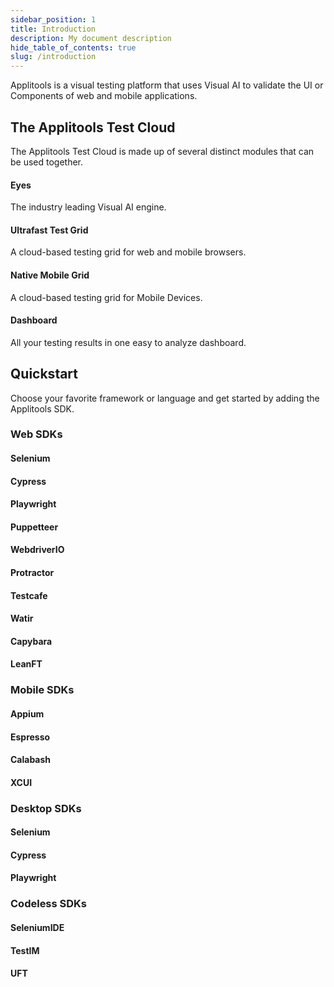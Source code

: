 ```yaml
---
sidebar_position: 1
title: Introduction
description: My document description
hide_table_of_contents: true
slug: /introduction
---
```


<head>
  <title>Visual Testing Tutorials</title>
  <meta
    name="description"
    content="Applitools Test Cloud is a visual testing platform that uses Visual AI to validate the UI or Components of web and mobile applications. "
  />
</head>

Applitools is a visual testing platform that uses Visual AI to validate the UI or Components of web and mobile applications. 


## The Applitools Test Cloud

The Applitools Test Cloud is made up of several distinct modules that can be used together.

 <div className="">
  <div className="row">
     <div class="col col--6">
      <Link class="card" to="/docs/guides/database">
        <div class="card__body">
          <h4>Eyes</h4>
          <p>The industry leading Visual AI engine.</p>
        </div>
      </Link>
    </div>
    <div class="col col--6">
      <Link class="card" to="/docs/guides/database">
        <div class="card__body">
          <h4>Ultrafast Test Grid</h4>
          <p>A cloud-based testing grid for web and mobile browsers.</p>
        </div>
      </Link>
    </div>
  </div>
  <div className="row">
    <div class="col col--6">
      <Link class="card" to="/docs/guides/database">
        <div class="card__body">
          <h4>Native Mobile Grid</h4>
           <p>A cloud-based testing grid for Mobile Devices.</p>
        </div>
      </Link>
    </div>
    <div class="col col--6">
      <Link class="card" to="/docs/guides/database">
        <div class="card__body">
          <h4>Dashboard</h4>
          <p>All your testing results in one easy to analyze dashboard.</p>
        </div>
      </Link>
    </div>
  </div>
 </div>

 ## Quickstart
Choose your favorite framework or language and get started by adding the Applitools SDK.

### Web SDKs
 <div className="">
  <div className="row">
     <div class="col col--3">
      <Link class="card" to="/docs/guides/database">
        <div class="card__body">
          <h4>Selenium</h4>
        </div>
      </Link>
    </div>
    <div class="col col--3">
      <Link class="card" to="/docs/guides/database">
        <div class="card__body">
          <h4>Cypress</h4>
        </div>
      </Link>
    </div>
    <div class="col col--3">
      <Link class="card" to="/docs/guides/database">
        <div class="card__body">
          <h4>Playwright</h4>
        </div>
      </Link>
    </div>
    <div class="col col--3">
      <Link class="card" to="/docs/guides/database">
        <div class="card__body">
          <h4>Puppetteer</h4>
        </div>
      </Link>
    </div>
    <div class="col col--3">
      <Link class="card" to="/docs/guides/database">
        <div class="card__body">
          <h4>WebdriverIO</h4>
        </div>
      </Link>
    </div>
    <div class="col col--3">
      <Link class="card" to="/docs/guides/database">
        <div class="card__body">
          <h4>Protractor</h4>
        </div>
      </Link>
    </div>
    <div class="col col--3">
      <Link class="card" to="/docs/guides/database">
        <div class="card__body">
          <h4>Testcafe</h4>
        </div>
      </Link>
    </div>
    <div class="col col--3">
      <Link class="card" to="/docs/guides/database">
        <div class="card__body">
          <h4>Watir</h4>
        </div>
      </Link>
    </div>
    <div class="col col--3">
      <Link class="card" to="/docs/guides/database">
        <div class="card__body">
          <h4>Capybara</h4>
        </div>
      </Link>
    </div>
    <div class="col col--3">
      <Link class="card" to="/docs/guides/database">
        <div class="card__body">
          <h4>LeanFT</h4>
        </div>
      </Link>
    </div>
  </div>
 </div>

 ### Mobile SDKs
 <div className="">
  <div className="row">
     <div class="col col--3">
      <Link class="card" to="/docs/guides/database">
        <div class="card__body">
          <h4>Appium</h4>
        </div>
      </Link>
    </div>
    <div class="col col--3">
      <Link class="card" to="/docs/guides/database">
        <div class="card__body">
          <h4>Espresso</h4>
        </div>
      </Link>
    </div>
    <div class="col col--3">
      <Link class="card" to="/docs/guides/database">
        <div class="card__body">
          <h4>Calabash</h4>
        </div>
      </Link>
    </div>
    <div class="col col--3">
      <Link class="card" to="/docs/guides/database">
        <div class="card__body">
          <h4>XCUI</h4>
        </div>
      </Link>
    </div>
  </div>
 </div>

 ### Desktop SDKs
 <div className="">
  <div className="row">
     <div class="col col--3">
      <Link class="card" to="/docs/guides/database">
        <div class="card__body">
          <h4>Selenium</h4>
        </div>
      </Link>
    </div>
    <div class="col col--3">
      <Link class="card" to="/docs/guides/database">
        <div class="card__body">
          <h4>Cypress</h4>
        </div>
      </Link>
    </div>
    <div class="col col--3">
      <Link class="card" to="/docs/guides/database">
        <div class="card__body">
          <h4>Playwright</h4>
        </div>
      </Link>
    </div>
  </div>
 </div>

 ### Codeless SDKs
 <div className="">
  <div className="row">
     <div class="col col--3">
      <Link class="card" to="/docs/guides/database">
        <div class="card__body">
          <h4>SeleniumIDE</h4>
        </div>
      </Link>
    </div>
    <div class="col col--3">
      <Link class="card" to="/docs/guides/database">
        <div class="card__body">
          <h4>TestIM</h4>
        </div>
      </Link>
    </div>
    <div class="col col--3">
      <Link class="card" to="/docs/guides/database">
        <div class="card__body">
          <h4>UFT</h4>
        </div>
      </Link>
    </div>
  </div>
 </div>






 